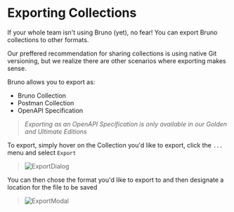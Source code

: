 # Exporting Collections

If your whole team isn't using Bruno (yet), no fear! You can export Bruno collections to other formats. 

Our preffered recommendation for sharing collections is using native Git versioning, but we realize there are other scenarios where exporting makes sense. 

Bruno allows you to export as:
- Bruno Collection
- Postman Collection
- OpenAPI Specification

> *Exporting as an OpenAPI Specification is only available in our Golden and Ultimate Editions*

To export, simply hover on the Collection you'd like to export, click the `...` menu and select `Export` 

>![ExportDialog](/public/screenshots/migration/CollectionExport.webp)


You can then chose the format you'd like to export to and then designate a location for the file to be saved

>![ExportModal](/public/screenshots/migration/ExportModal.webp)


